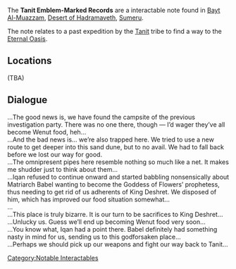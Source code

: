 {{Stub|Needs info on other languages}}
{{Terminology Infobox
|image        = 
|type         = Notable Interactables
|region       = Sumeru
|subregion    = Great Red Sand
|area         = Desert of Hadramaveth
|subarea      = Mt. Damavand
}}
The '''Tanit Emblem-Marked Records''' are a interactable note found in [[Bayt Al-Muazzam]], [[Desert of Hadramaveth]], [[Sumeru]].

The note relates to a past expedition by the [[Tanit]] tribe to find a way to the [[Eternal Oasis]].

==Locations==
(TBA)

==Dialogue==
…The good news is, we have found the campsite of the previous investigation party. There was no one there, though — I’d wager they’ve all become Wenut food, heh…<br />
…And the bad news is… we’re also trapped here. We tried to use a new route to get deeper into this sand dune, but to no avail. We had to fall back before we lost our way for good.<br />
…The omnipresent pipes here resemble nothing so much like a net. It makes me shudder just to think about them…<br />
…Iqan refused to continue onward and started babbling nonsensically about Matriarch Babel wanting to become the Goddess of Flowers’ prophetess, thus needing to get rid of us adherents of King Deshret. We disposed of him, which has improved our food situation somewhat…<br />
…<br />
…This place is truly bizarre. It is our turn to be sacrifices to King Deshret…<br />
…Unlucky us. Guess we’ll end up becoming Wenut food very soon…<br />
…You know what, Iqan had a point there. Babel definitely had something nasty in mind for us, sending us to this godforsaken place…<br />
…Perhaps we should pick up our weapons and fight our way back to Tanit…<br />

[[Category:Notable Interactables]]